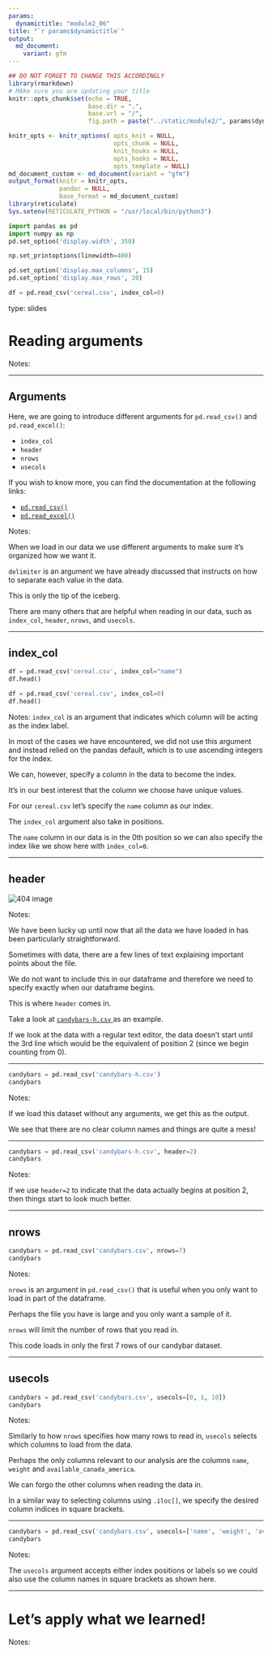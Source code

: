 ```yaml
---
params:
  dynamictitle: "module2_06"
title: "`r params$dynamictitle`"
output: 
  md_document:
    variant: gfm
---
```



```r
## DO NOT FORGET TO CHANGE THIS ACCORDINGLY 
library(rmarkdown)
# MAke sure you are updating your title 
knitr::opts_chunk$set(echo = TRUE,
                      base.dir = ".", 
                      base.url = "/",
                      fig.path = paste("../static/module2/", params$dynamictitle,"/", sep = ""))

knitr_opts <- knitr_options( opts_knit = NULL,
                             opts_chunk = NULL,
                             knit_hooks = NULL,
                             opts_hooks = NULL,
                             opts_template = NULL)
md_document_custom <- md_document(variant = "gfm")
output_format(knitr = knitr_opts,
              pandoc = NULL,
              base_format = md_document_custom)
library(reticulate)
Sys.setenv(RETICULATE_PYTHON = "/usr/local/bin/python3")
```


```python
import pandas as pd
import numpy as np
pd.set_option('display.width', 350)

np.set_printoptions(linewidth=400)

pd.set_option('display.max_columns', 15)
pd.set_option('display.max_rows', 20)

df = pd.read_csv('cereal.csv', index_col=0)
```


type: slides

# Reading arguments

Notes: <br>

---

## Arguments 

Here, we are going to introduce different arguments for `pd.read_csv()` and `pd.read_excel()`: 

- `index_col`
- `header`
- `nrows`
- `usecols`

If you wish to know more, you can find the documentation at the following links:

- <a href="https://pandas.pydata.org/pandas-docs/stable/reference/api/pandas.read_csv.html" target="_blank">`pd.read_csv()`</a>
- <a href="https://pandas.pydata.org/pandas-docs/stable/reference/api/pandas.read_excel.html" target="_blank">`pd.read_excel()`</a>


Notes: 

When we load in our data we use different arguments to make sure it's organized how we want it. 

`delimiter` is an argument we have already discussed that instructs on how to separate each value in the data. 

This is only the tip of the iceberg.  

There are many others that are helpful when reading in our data, such as `index_col`, `header`, `nrows`, and `usecols`. 

---

## index_col

```python
df = pd.read_csv('cereal.csv', index_col="name")
df.head()
```


```python
df = pd.read_csv('cereal.csv', index_col=0)
df.head()
```



Notes: 
`index_col` is an argument that indicates which column will be acting as the index label. 

In most of the cases we have encountered, we did not use this argument and instead relied on the pandas default, which is to use ascending integers for the index.   

We can, however, specify a column in the data to become the index.

It's in our best interest that the column we choose have unique values.   

For our `cereal.csv` let's specify the `name` column as our index. 

The `index_col` argument also take in positions. 

The `name` column in our data is in the 0th position so we can also specify the index like we show here with `index_col=0`. 


---

## header

<img src='/module2/header_textedit.png'  alt="404 image"/>


Notes:

We have been lucky up until now that all the data we have loaded in has been particularly straightforward. 

Sometimes with data, there are a few lines of text explaining important points about the file. 

We do not want to include this in our dataframe and therefore we need to specify exactly when our dataframe begins.  

This is where `header` comes in. 
  
Take a look at <a href="https://github.com/UBC-MDS/MCL-DSCI-511-programming-in-python/blob/master/slides/candybars-h.csv" target="_blank">`candybars-h.csv` </a> as an example.

If we look at the data with a regular text editor, the data doesn't start until the 3rd line which would be the equivalent of position 2 (since we begin counting from 0).


---

```python
candybars = pd.read_csv('candybars-h.csv')
candybars
```


Notes: 

If we load this dataset without any arguments, we get this as the output.

We see that there are no clear column names and things are quite a mess!

---


```python
candybars = pd.read_csv('candybars-h.csv', header=2)
candybars
```



Notes: 

If we use `header=2` to indicate that the data actually begins at position 2, then things start to look much better.

---

## nrows

```python
candybars = pd.read_csv('candybars.csv', nrows=7)
candybars
```


Notes: 

`nrows` is an argument in `pd.read_csv()` that is useful when you only want to load in part of the dataframe. 

Perhaps the file you have is large and you only want a sample of it.  

`nrows` will limit the number of rows that you read in.

This code loads in only the first 7 rows of our candybar dataset.

---

## usecols


```python
candybars = pd.read_csv('candybars.csv', usecols=[0, 1, 10])
candybars
```

Notes: 

Similarly to how `nrows` specifies how many rows to read in, `usecols` selects which columns to load from the data.  

Perhaps the only columns relevant to our analysis are the columns `name`, `weight` and `available_canada_america`. 

We can forgo the other columns when reading the data in. 

In a similar way to selecting columns using `.iloc[]`, we specify the desired column indices in square brackets.

---


```python
candybars = pd.read_csv('candybars.csv', usecols=['name', 'weight', 'available_canada_america'])
candybars
```



Notes: 

The `usecols` argument accepts either index positions or labels so we could also use the column names in square brackets as shown here.

---

# Let’s apply what we learned!

Notes: 

<br>